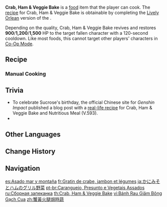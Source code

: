 {{Food Infobox
|id              = 108066
|name            = Crab, Ham & Veggie Bake
|desc_suspicious = A somewhat luxurious looking bake. By looking at it, no one can tell what it is made of... or what it lacks.
|desc_basic      = A luxurious bake. Cracks through the golden outer skin reveal a medley of rosy ham and bright vegetables. How tantalizing!
|desc_delicious  = A luxurious bake. The scent is so rich and heavenly. You'll only be done once you lick the plate clean.
|type            = Recovery Dishes
|effectType      = Revive
|effect          = Revives a character and restores (var1) HP.
|eff_att1        = Revive
|eff_att2        = HP Restore
|eff_att3        = HP Restore Fixed
|eff_suspicious1 = 900
|eff_basic1      = 1,200
|eff_delicious1  = 1,500
|quality         = 3
|variant         = Nutritious Meal (V.593)
|recipe          = Complete the [[Lively Orlean]] version of ''[[Food Delivery]]''
|region          = Mondstadt
}}
'''Crab, Ham & Veggie Bake''' is a [[food]] item that the player can cook. The [[recipe]] for Crab, Ham & Veggie Bake is obtainable by completing the [[Lively Orlean]] version of the {{Quest|Food Delivery}}.

Depending on the quality, Crab, Ham & Veggie Bake revives and restores '''900'''/'''1,200'''/'''1,500''' HP to the target fallen character with a 120-second cooldown. Like most foods, this cannot target other players' characters in [[Co-Op Mode]].

{{Special Dish|Sucrose|Nutritious Meal (V.593)}}

==Recipe==
{{Recipe
|type = Cooking
|Crab Roe = 1
|Ham = 1
|Cream = 1
|Cabbage = 1
|sort = Crab Roe;Ham;Cream;Cabbage
}}

===Manual Cooking===
{{Manual Cooking}}

==Trivia==
* To celebrate Sucrose's birthday, the official Chinese site for ''Genshin Impact'' published a blog post with a [https://ys.mihoyo.com/main/news/detail/11912 real-life recipe] for Crab, Ham & Veggie Bake and Nutritious Meal (V.593).
* {{Related Items|type=variant}}

==Other Languages==
{{Other Languages
|en      = Crab, Ham & Veggie Bake
|zhs     = 蟹黄火腿焗时蔬
|zhs_rm  = Xièhuáng Huǒtuǐ Jú Shíshū
|zht     = 蟹黃火腿焗時蔬
|zht_rm  = Xièhuáng Huǒtuǐ Jú Shíshū
|zh_tl   = Baked Vegetables with Crab Roe and Ham
|ja      = かにみそとハムのグリル野菜
|ja_rm   = Kanimiso to Hamu no Guriru Yasai
|ja_tl   = Grilled Vegetables with Crab Roe and Ham
|ko      = 꽃게알 {{tt|야채|野菜}}찜
|ko_rm   = Kkotge'al Yachaejjim
|ko_tl   = Steamed Vegetables with Crab Roe
|es      = Asado mar y montaña
|es_tl   = Sea and Mountain Roast
|fr      = Gratin de crabe, jambon et légumes
|fr_tl   = Crab, Ham, and Vegetable {{w|Gratin}}
|ru      = Сборная запеканка
|ru_tl   = Mixed Casserole
|th      = Crab, Ham & Veggie Bake
|vi      = Bánh Rau Giăm Bông Gạch Cua
|vi_tl   = Crab Roe, Ham & Veggie Cake
|de      = Geschmorter Schinken mit Krebsgemüse
|de_tl   = Braised Ham with Crab Vegetables
|id      = Crab, Ham & Veggie Bake
|pt      = Caranguejo, Presunto e Vegetais Assados
|pt_tl   = Crab, Ham and Baked Vegetables
|tr      = Karışık Yengeçli Güveç
|tr_tl   = Mixed Crab Casserole
|it      = Tortino di granchio, prosciutto e verdure al forno
|it_tl   = Crab, Ham and Baked Vegetables Cake
}}

==Change History==
{{Change History|1.0}}

==Navigation==
{{Food Navbox}}

[[es:Asado mar y montaña]]
[[fr:Gratin de crabe, jambon et légumes]]
[[ja:かにみそとハムのグリル野菜]]
[[pt-br:Caranguejo, Presunto e Vegetais Assados]]
[[ru:Сборная запеканка]]
[[th:Crab, Ham & Veggie Bake]]
[[vi:Bánh Rau Giăm Bông Gạch Cua]]
[[zh:蟹黃火腿焗時蔬]]
